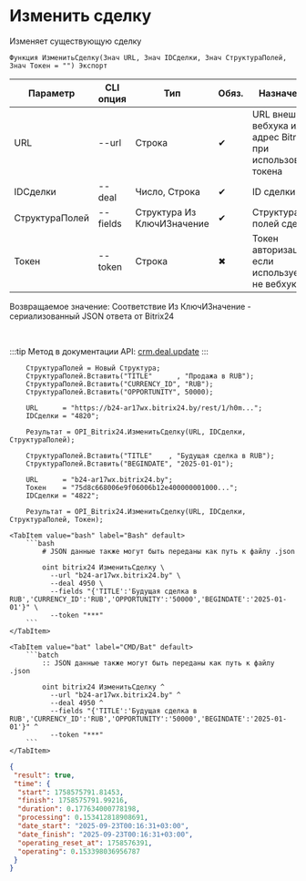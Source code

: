 ﻿---
sidebar_position: 5
description: Изменить сделку и другие функции для работы с Bitrix24 в Открытом пакете интеграций - бесплатной open-source библиотеке интеграций для 1С:Предприятие 8, OneScript и CLI
keywords: [1C, 1С, 1С:Предприятие, 1С:Предприятие 8.3, API, Интеграция, Сервисы, Обмен, OneScript, CLI, Bitrix24]
---


# Изменить сделку
 Изменяет существующую сделку



`Функция ИзменитьСделку(Знач URL, Знач IDСделки, Знач СтруктураПолей, Знач Токен = "") Экспорт`

  | Параметр | CLI опция | Тип | Обяз. | Назначение |
  |-|-|-|-|-|
  | URL | --url | Строка | &#x2714; | URL внешнего вебхука или адрес Bitrix24 при использовании токена |
  | IDСделки | --deal | Число, Строка | &#x2714; | ID сделки |
  | СтруктураПолей | --fields | Структура Из КлючИЗначение | &#x2714; | Структура полей сделки |
  | Токен | --token | Строка | &#x2716; | Токен авторизации, если используется не вебхук |

  
  Возвращаемое значение:   Соответствие Из КлючИЗначение - сериализованный JSON ответа от Bitrix24

<br/>

:::tip
Метод в документации API: [crm.deal.update](https://dev.1c-bitrix.ru/rest_help/crm/cdeals/crm_deal_update.php)
:::
<br/>


```bsl title="Пример использования для 1С:Предприятие/OneScript"
    СтруктураПолей = Новый Структура;
    СтруктураПолей.Вставить("TITLE"      , "Продажа в RUB");
    СтруктураПолей.Вставить("CURRENCY_ID", "RUB");
    СтруктураПолей.Вставить("OPPORTUNITY", 50000);

    URL      = "https://b24-ar17wx.bitrix24.by/rest/1/h0m...";
    IDСделки = "4820";

    Результат = OPI_Bitrix24.ИзменитьСделку(URL, IDСделки, СтруктураПолей);

    СтруктураПолей.Вставить("TITLE"    , "Будущая сделка в RUB");
    СтруктураПолей.Вставить("BEGINDATE", "2025-01-01");

    URL      = "b24-ar17wx.bitrix24.by";
    Токен    = "75d8c668006e9f06006b12e400000001000...";
    IDСделки = "4822";

    Результат = OPI_Bitrix24.ИзменитьСделку(URL, IDСделки, СтруктураПолей, Токен);
```
    

 <Tabs>
  
    <TabItem value="bash" label="Bash" default>
        ```bash
            # JSON данные также могут быть переданы как путь к файлу .json
            
            oint bitrix24 ИзменитьСделку \
              --url "b24-ar17wx.bitrix24.by" \
              --deal 4950 \
              --fields "{'TITLE':'Будущая сделка в RUB','CURRENCY_ID':'RUB','OPPORTUNITY':'50000','BEGINDATE':'2025-01-01'}" \
              --token "***"
        ```
    </TabItem>
  
    <TabItem value="bat" label="CMD/Bat" default>
        ```batch
            :: JSON данные также могут быть переданы как путь к файлу .json
            
            oint bitrix24 ИзменитьСделку ^
              --url "b24-ar17wx.bitrix24.by" ^
              --deal 4950 ^
              --fields "{'TITLE':'Будущая сделка в RUB','CURRENCY_ID':'RUB','OPPORTUNITY':'50000','BEGINDATE':'2025-01-01'}" ^
              --token "***"
        ```
    </TabItem>
</Tabs>


```json title="Результат"
{
 "result": true,
 "time": {
  "start": 1758575791.81453,
  "finish": 1758575791.99216,
  "duration": 0.177634000778198,
  "processing": 0.153412818908691,
  "date_start": "2025-09-23T00:16:31+03:00",
  "date_finish": "2025-09-23T00:16:31+03:00",
  "operating_reset_at": 1758576391,
  "operating": 0.153398036956787
 }
}
```

